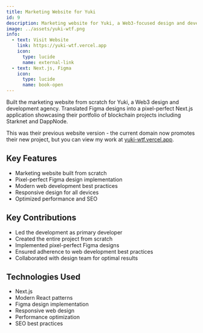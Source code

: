 ```yaml
---
title: Marketing Website for Yuki
id: 9
description: Marketing website for Yuki, a Web3-focused design and development agency specializing in brand design, product design, and engineering for blockchain projects like Starknet and DappNode
image: ../assets/yuki-wtf.png
info:
  - text: Visit Website
    link: https://yuki-wtf.vercel.app
    icon:
      type: lucide
      name: external-link
  - text: Next.js, Figma
    icon:
      type: lucide
      name: book-open
---
```


Built the marketing website from scratch for Yuki, a Web3 design and development agency. Translated Figma designs into a pixel-perfect Next.js application showcasing their portfolio of blockchain projects including Starknet and DappNode.

This was their previous website version - the current domain now promotes their new project, but you can view my work at [yuki-wtf.vercel.app](https://yuki-wtf.vercel.app).

## Key Features

- Marketing website built from scratch
- Pixel-perfect Figma design implementation
- Modern web development best practices
- Responsive design for all devices
- Optimized performance and SEO

## Key Contributions

- Led the development as primary developer
- Created the entire project from scratch
- Implemented pixel-perfect Figma designs
- Ensured adherence to web development best practices
- Collaborated with design team for optimal results

## Technologies Used

- Next.js
- Modern React patterns
- Figma design implementation
- Responsive web design
- Performance optimization
- SEO best practices

